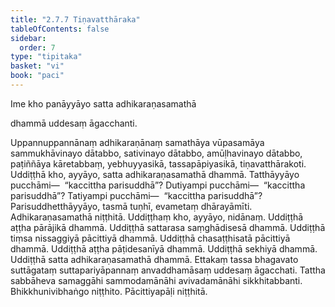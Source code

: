```yaml
---
title: "2.7.7 Tiṇavatthāraka"
tableOfContents: false
sidebar:
  order: 7
type: "tipitaka"
basket: "vi"
book: "paci"
---
```



<DynamicBreadcrumb />


<Paragraph number="3579" type="center" book="paci">
Ime kho panāyyāyo satta adhikaraṇasamathā

  
dhammā uddesaṃ āgacchanti.


</Paragraph>

<Division number="1242" book="paci" bookNo="2" page="470">

<Paragraph number="3580" book="paci">
Uppannuppannānaṃ adhikaraṇānaṃ samathāya vūpasamāya sammukhāvinayo dātabbo, sativinayo dātabbo, amūḷhavinayo dātabbo, paṭiññāya kāretabbaṃ, yebhuyyasikā, tassapāpiyasikā, tiṇavatthārakoti.
</Paragraph>

<Paragraph number="3581" book="paci">
Uddiṭṭhā kho, ayyāyo, satta adhikaraṇasamathā dhammā. Tatthāyyāyo pucchāmi—  “kaccittha parisuddhā”? Dutiyampi pucchāmi—  “kaccittha parisuddhā”? Tatiyampi pucchāmi—  “kaccittha parisuddhā”? Parisuddhetthāyyāyo, tasmā tuṇhī, evametaṃ dhārayāmīti.

</Paragraph>
</Division>

<Paragraph number="3582" type="center" book="paci">
Adhikaraṇasamathā niṭṭhitā.


</Paragraph>

<Paragraph number="3583" book="paci">
Uddiṭṭhaṃ kho, ayyāyo, nidānaṃ. Uddiṭṭhā aṭṭha pārājikā dhammā. Uddiṭṭhā sattarasa saṃghādisesā dhammā. Uddiṭṭhā tiṃsa nissaggiyā pācittiyā dhammā. Uddiṭṭhā chasaṭṭhisatā pācittiyā dhammā. Uddiṭṭhā aṭṭha pāṭidesanīyā dhammā. Uddiṭṭhā sekhiyā dhammā. Uddiṭṭhā satta adhikaraṇasamathā dhammā. Ettakaṃ tassa bhagavato suttāgataṃ suttapariyāpannaṃ anvaddhamāsaṃ uddesaṃ āgacchati. Tattha sabbāheva samaggāhi sammodamānāhi avivadamānāhi sikkhitabbanti.

</Paragraph>

<Paragraph number="3584" type="center" book="paci">
Bhikkhunivibhaṅgo niṭṭhito.



</Paragraph>

<Paragraph number="3585" type="center" book="paci">
Pācittiyapāḷi niṭṭhitā.
</Paragraph>